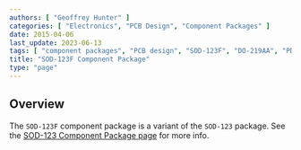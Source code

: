 ```yaml
---
authors: [ "Geoffrey Hunter" ]
categories: [ "Electronics", "PCB Design", "Component Packages" ]
date: 2015-04-06
last_update: 2023-06-13
tags: [ "component packages", "PCB design", "SOD-123F", "DO-219AA", "PDMU", "M1F" ]
title: "SOD-123F Component Package"
type: "page"
---
```


## Overview

The `SOD-123F` component package is a variant of the `SOD-123` package. See the [SOD-123 Component Package page](/pcb-design/component-packages/sod-123-component-package/) for more info.
